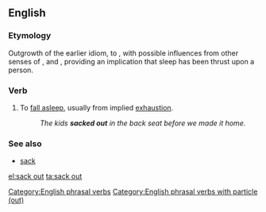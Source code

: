 ==English==

===Etymology===
Outgrowth of the earlier idiom, to {{m|en|hit the sack}}, with possible influences from other senses of {{m|en|sack|to sack|tackle, pillage|pos=verb}}, and {{m|en|sock|to sock|hit, slam|pos=verb}}, providing an implication that sleep has been thrust upon a person.

===Verb===
{{en-verb|head=[[sack]] [[out]]|sacks out|sacking out|sacked out}}

# {{label|en|idiomatic}} To [[fall asleep]], usually from implied [[exhaustion]].
#: ''The kids '''sacked out''' in the back seat before we made it home.''

===See also===
* [[sack]]

[[Category:English phrasal verbs]]
[[Category:English phrasal verbs with particle (out)]]

[[el:sack out]]
[[ta:sack out]]